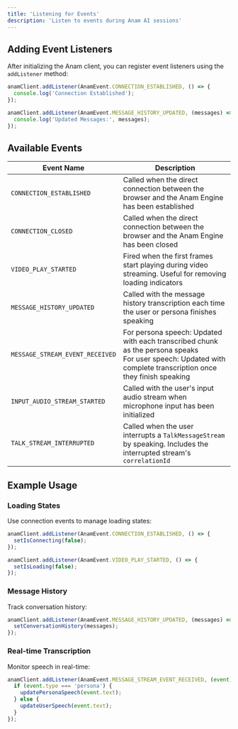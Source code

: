 ```yaml
---
title: 'Listening for Events'
description: 'Listen to events during Anam AI sessions'
---
```


## Adding Event Listeners

After initializing the Anam client, you can register event listeners using the `addListener` method:

```typescript
anamClient.addListener(AnamEvent.CONNECTION_ESTABLISHED, () => {
  console.log('Connection Established');
});

anamClient.addListener(AnamEvent.MESSAGE_HISTORY_UPDATED, (messages) => {
  console.log('Updated Messages:', messages);
});
```

## Available Events

| Event Name | Description |
| ---------- | ----------- |
| `CONNECTION_ESTABLISHED` | Called when the direct connection between the browser and the Anam Engine has been established |
| `CONNECTION_CLOSED` | Called when the direct connection between the browser and the Anam Engine has been closed |
| `VIDEO_PLAY_STARTED` | Fired when the first frames start playing during video streaming. Useful for removing loading indicators |
| `MESSAGE_HISTORY_UPDATED` | Called with the message history transcription each time the user or persona finishes speaking |
| `MESSAGE_STREAM_EVENT_RECEIVED` | For persona speech: Updated with each transcribed chunk as the persona speaks<br/>For user speech: Updated with complete transcription once they finish speaking |
| `INPUT_AUDIO_STREAM_STARTED` | Called with the user's input audio stream when microphone input has been initialized |
| `TALK_STREAM_INTERRUPTED` | Called when the user interrupts a `TalkMessageStream` by speaking. Includes the interrupted stream's `correlationId` |

## Example Usage

### Loading States

Use connection events to manage loading states:

```typescript
anamClient.addListener(AnamEvent.CONNECTION_ESTABLISHED, () => {
  setIsConnecting(false);
});

anamClient.addListener(AnamEvent.VIDEO_PLAY_STARTED, () => {
  setIsLoading(false);
});
```

### Message History

Track conversation history:

```typescript
anamClient.addListener(AnamEvent.MESSAGE_HISTORY_UPDATED, (messages) => {
  setConversationHistory(messages);
});
```

### Real-time Transcription

Monitor speech in real-time:

```typescript
anamClient.addListener(AnamEvent.MESSAGE_STREAM_EVENT_RECEIVED, (event) => {
  if (event.type === 'persona') {
    updatePersonaSpeech(event.text);
  } else {
    updateUserSpeech(event.text);
  }
});
```